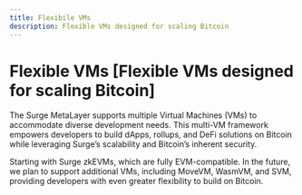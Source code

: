 ```yaml
---
title: Flexibile VMs
description: Flexible VMs designed for scaling Bitcoin
---
```



# Flexible VMs [Flexible VMs designed for scaling Bitcoin]

The Surge MetaLayer supports multiple Virtual Machines (VMs) to accommodate diverse development needs. This multi-VM framework empowers developers to build dApps, rollups, and DeFi solutions on Bitcoin while leveraging Surge’s scalability and Bitcoin’s inherent security.

Starting with Surge zkEVMs, which are fully EVM-compatible. In the future, we plan to support additional VMs, including MoveVM, WasmVM, and SVM, providing developers with even greater flexibility to build on Bitcoin.